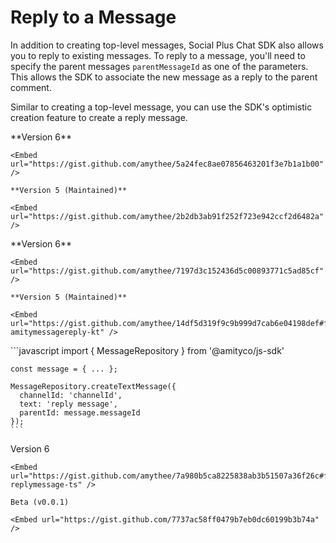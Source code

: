 # Reply to a Message

In addition to creating top-level messages, Social Plus Chat SDK also allows you to reply to existing messages. To reply to a message, you'll need to specify the parent messages `parentMessageId` as one of the parameters. This allows the SDK to associate the new message as a reply to the parent comment.

Similar to creating a top-level message, you can use the SDK's optimistic creation feature to create a reply message.

<Tabs>
  <Tab title="iOS">
    **Version 6**

    <Embed url="https://gist.github.com/amythee/5a24fec8ae07856463201f3e7b1a1b00" />

    **Version 5 (Maintained)**

    <Embed url="https://gist.github.com/amythee/2b2db3ab91f252f723e942ccf2d6482a" />
  </Tab>

  <Tab title="Android">
    **Version 6**

    <Embed url="https://gist.github.com/amythee/7197d3c152436d5c00893771c5ad85cf" />

    **Version 5 (Maintained)**

    <Embed url="https://gist.github.com/amythee/14df5d319f9c9b999d7cab6e04198def#file-amitymessagereply-kt" />
  </Tab>

  <Tab title="JavaScript">
    ```javascript
    import { MessageRepository } from '@amityco/js-sdk'

    const message = { ... };

    MessageRepository.createTextMessage({
      channelId: 'channelId',
      text: 'reply message',
      parentId: message.messageId
    });
    ```
  </Tab>

  <Tab title="TypeScript">
    Version 6

    <Embed url="https://gist.github.com/amythee/7a980b5ca8225838ab3b51507a36f26c#file-replymessage-ts" />

    Beta (v0.0.1)

    <Embed url="https://gist.github.com/7737ac58ff0479b7eb0dc60199b3b74a" />
  </Tab>

  <Tab title="Flutter">
    <Embed url="https://gist.github.com/amythee/15d2f575d9e3a9badf6a2c63bec0c901" />
  </Tab>
</Tabs>